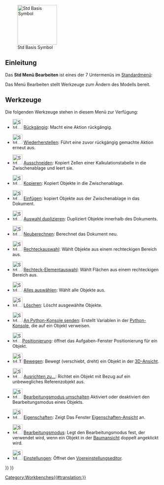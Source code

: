 <languages/>

{{Docnav/de
|[[Std_File_Menu/de|Std Menü Datei]]
|[[Std_View_Menu/de|Std Menü Ansicht]]
|[[Std_Base/de|Std Basis]]
|IconL=
|IconR=
|IconC=Freecad.svg
}}

[[Image:Freecad.svg|thumb|128px|Std Basis Symbol]]

{{TOCright}}

<span id="Introduction"></span>
==Einleitung==

Das '''Std Menü Bearbeiten''' ist eines der 7 Untermenüs im [[Standard_Menu/de|Standardmenü]]:

<!--Please keep info below synchronized with Std_Base, Standard_Menu, Std_File_Menu etc.-->
{{StdMenu
|
[[Std_File_Menu/de|Datei]]
&nbsp;&nbsp;&nbsp;
[[Std_Edit_Menu/de|Bearbeiten]]
&nbsp;&nbsp;&nbsp;
[[Std_View_Menu/de|Ansicht]]
&nbsp;&nbsp;&nbsp;
[[Std_Tools_Menu/de|Werkzeuge]]
&nbsp;&nbsp;&nbsp;
[[Std_Macro_Menu/de|Makro]]
&nbsp;&nbsp;&nbsp;
[[Std_Windows_Menu/de|Fenster]]
&nbsp;&nbsp;&nbsp;
[[Std_Help_Menu/de|Hilfe]]
}}

<!--Please keep info below synchronized with Standard_Menu-->
Das Menü Bearbeiten stellt Werkzeuge zum Ändern des Modells bereit.

<span id="Tools"></span>
==Werkzeuge==

Die folgenden Werkzeuge stehen in diesem Menü zur Verfügung:

* [[File:Std_Undo.svg|32px]] [[Std_Undo/de|Rückgängig]]: Macht eine Aktion rückgängig.

*[[File:Std_Redo.svg|32px]] [[Std_Redo/de|Wiederherstellen]]: Führt eine zuvor rückgängig gemachte Aktion erneut aus.

* [[File:Std_Cut.svg|32px]] [[Std_Cut/de|Ausschneiden]]: Kopiert Zellen einer Kalkulationstabelle in die Zwischenablage und leert sie.

* [[File:Std_Copy.svg|32px]] [[Std_Copy/de|Kopieren]]: Kopiert Objekte in die Zwischenablage.

* [[File:Std_Paste.svg|32px]] [[Std_Paste/de|Einfügen]]: kopiert Objekte aus der Zwischenablage in das Dokument. 

* [[File:Std_DuplicateSelection.svg|32px]] [[Std_DuplicateSelection/de|Auswahl duplizieren]]: Dupliziert Objekte innerhalb des Dokuments. {{Emphasis|-- Ist der Arbeitsbereich [[PartDesign_Workbench/de|PartDesign]] aktiv, erscheint hier das Werkzeug [[PartDesign_DuplicateObject/de|Part-Design ObjektDuplizieren]] ({{Version/de|1.0}}).}} 

* [[File:Std_Refresh.svg|32px]] [[Std_Refresh/de|Neuberechnen]]: Berechnet das Dokument neu.

* [[File:Std_BoxSelection.svg|32px]] [[Std_BoxSelection/de|Rechteckauswahl]]: Wählt Objekte aus einem rechteckigen Bereich aus.

* [[File:Std_BoxElementSelection.svg|32px]] [[Std_BoxElementSelection/de|Rechteck-Elementauswahl]]: Wählt Flächen aus einem rechteckigen Bereich aus.

* [[File:Std_SelectAll.svg|32px]] [[Std_SelectAll/de|Alles auswählen]]: Wählt alle Objekte aus.

* [[File:Std_Delete.svg|32px]] [[Std_Delete/de|Löschen]]: Löscht ausgewählte Objekte.

* [[File:Std_SendToPythonConsole.svg|32px]] [[Std_SendToPythonConsole/de|An Python-Konsole senden]]: Erstellt Variablen in der [[Python_Console/de|Python-Konsole]], die auf ein Objekt verweisen.

* [[File:Std_Placement.svg|32px]][[Std Placement/de|Positionierung]]: öffnet das Aufgaben-Fenster Positionierung für ein Objekt.

* [[File:Std_TransformManip.svg|32px]] [[Std_TransformManip/de|Bewegen]]: Bewegt (verschiebt, dreht) ein Objekt in der [[3D_View/de|3D-Ansicht]].

* [[File:Std_Alignment.svg|32px]] [[Std_Alignment/de|Ausrichten zu…]]: Richtet ein Objekt mit Bezug auf ein unbewegliches Referenzobjekt aus.

* [[File:Std_Edit.svg|32px]] [[Std_Edit/de|Bearbeitungsmodus umschalten]] Aktiviert oder deaktiviert den Bearbeitungsmodus eines Objekts.

* [[File:Std_Properties.svg|32px]] [[Std_Properties/de|Eigenschaften]]: Zeigt Das Fenster [[Property_View/de|Eigenschaften-Ansicht]] an. {{Version/de|1.0}}

* [[File:Std_UserEditMode.svg|32px]] [[Std_UserEditMode/de|Bearbeitungsmodus]]: Legt den Bearbeitungsmodus fest, der verwendet wird, wenn ein Objekt in der [[Tree_View/de|Baumansicht]] doppelt angeklickt wird. {{Version/de|0.20}}

*[[File:Std_DlgPreferences.svg|32px]] [[Std_DlgPreferences/de|Einstellungen]]: Öffnet den [[Preferences_Editor/de|Voereinstellungseditor]]. {{Emphasis|-- Unter MacOS kann diese Menüoption im FreeCAD-Menü anstatt im Bearbeiten-Menü erscheinen.}}


{{Docnav/de
|[[Std_File_Menu/de|Std Menü Datei]]
|[[Std_View_Menu/de|Std Menü Ansicht]]
|[[Std_Base/de|Std Basis]]
|IconL=
|IconR=
|IconC=Freecad.svg
}}

{{Std_Base_navi{{#translation:}}}}
{{Userdocnavi{{#translation:}}}}
[[Category:Workbenches{{#translation:}}]]